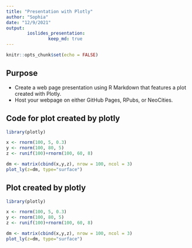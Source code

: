 ```yaml
---
title: "Presentation with Plotly"
author: "Sophia"
date: "12/9/2021"
output: 
        ioslides_presentation:
                keep_md: true
---
```


```r
knitr::opts_chunk$set(echo = FALSE)
```


## Purpose

- Create a web page presentation using R Markdown that features a plot created with Plotly. 
- Host your webpage on either GitHub Pages, RPubs, or NeoCities. 


## Code for plot created by plotly

```r
library(plotly)

x <- rnorm(100, 5, 0.3)
y <- rnorm(100, 80, 5)
z <- runif(100)+rnorm(100, 60, 8)

dm <- matrix(cbind(x,y,z), nrow = 100, ncol = 3)
plot_ly(z=dm, type="surface")
```

## Plot created by plotly

```r
library(plotly)

x <- rnorm(100, 5, 0.3)
y <- rnorm(100, 80, 5)
z <- runif(100)+rnorm(100, 60, 8)

dm <- matrix(cbind(x,y,z), nrow = 100, ncol = 3)
plot_ly(z=dm, type="surface")
```
